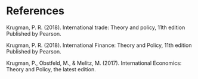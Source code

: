 # References {.unnumbered}

Krugman, P. R. (2018). International trade: Theory and policy, 11th edition
Published by Pearson.

Krugman, P. R. (2018). International Finance: Theory and Policy, 11th edition
Published by Pearson.

Krugman, P., Obstfeld, M., & Melitz, M. (2017). International Economics: Theory and Policy, the latest edition.

::: {#refs}

:::

